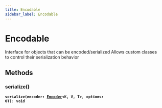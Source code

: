 ```yaml
---
title: Encodable
sidebar_label: Encodable
---
```


# Encodable

Interface for objects that can be encoded/serialized
Allows custom classes to control their serialization behavior

## Methods

### serialize()

**<code>serialize(encoder: [Encoder](/docs/api/interfaces/encoder)&lt;K, V, T&gt;, options: OT): void</code>**

